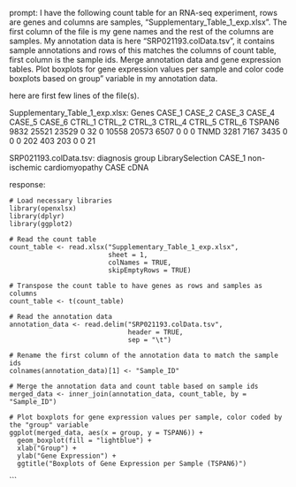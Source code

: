 prompt:
I have the following count table for an RNA-seq experiment, rows are genes and columns are samples, "Supplementary_Table_1_exp.xlsx". The first column of the file is my gene names and the rest of the columns are samples. My annotation data is here  "SRP021193.colData.tsv", it contains sample annotations and rows of this matches the columns of count table, first column is the sample ids. Merge annotation data and gene expression tables. Plot boxplots for gene expression values per sample and color code boxplots based on group" variable in my annotation data.

here are first few lines of the file(s).

Supplementary_Table_1_exp.xlsx:
Genes	CASE_1	CASE_2	CASE_3	CASE_4	CASE_5	CASE_6	CTRL_1	CTRL_2	CTRL_3	CTRL_4	CTRL_5	CTRL_6
TSPAN6	9832	25521	23529	0	32	0	10558	20573	6507	0	0	 0
TNMD	3281	 7167	 3435	0	 0	0	  202	  403	 203	0	0	21


SRP021193.colData.tsv:
diagnosis	group	LibrarySelection
CASE_1	non-ischemic cardiomyopathy	CASE	cDNA


response:
```
# Load necessary libraries
library(openxlsx)
library(dplyr)
library(ggplot2)

# Read the count table
count_table <- read.xlsx("Supplementary_Table_1_exp.xlsx",
                         sheet = 1,
                         colNames = TRUE,
                         skipEmptyRows = TRUE)

# Transpose the count table to have genes as rows and samples as columns
count_table <- t(count_table)

# Read the annotation data
annotation_data <- read.delim("SRP021193.colData.tsv",
                              header = TRUE,
                              sep = "\t")

# Rename the first column of the annotation data to match the sample ids
colnames(annotation_data)[1] <- "Sample_ID"

# Merge the annotation data and count table based on sample ids
merged_data <- inner_join(annotation_data, count_table, by = "Sample_ID")

# Plot boxplots for gene expression values per sample, color coded by the "group" variable
ggplot(merged_data, aes(x = group, y = TSPAN6)) +
  geom_boxplot(fill = "lightblue") +
  xlab("Group") +
  ylab("Gene Expression") +
  ggtitle("Boxplots of Gene Expression per Sample (TSPAN6)")
```
```
